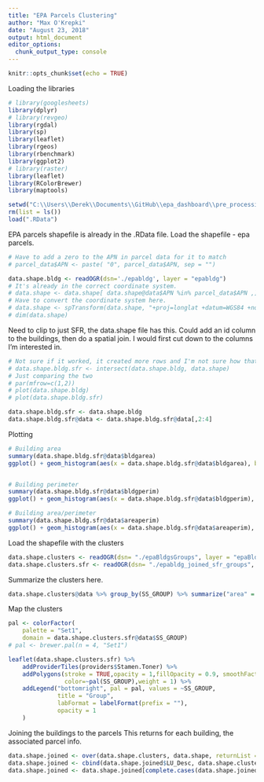 ```yaml
---
title: "EPA Parcels Clustering"
author: "Max O'Krepki"
date: "August 23, 2018"
output: html_document
editor_options: 
  chunk_output_type: console
---
```


```r
knitr::opts_chunk$set(echo = TRUE)
```


Loading the libraries 
```r
# library(googlesheets)
library(dplyr)
# library(revgeo)
library(rgdal)
library(sp)
library(leaflet)
library(rgeos)
library(rbenchmark)
library(ggplot2)
# library(raster)
library(leaflet)
library(RColorBrewer)
library(maptools)
```


```r
setwd("C:\\Users\\Derek\\Documents\\GitHub\\epa_dashboard\\pre_processing")
rm(list = ls())
load(".RData")
```


EPA parcels shapefile is already in the .RData file. 
Load the shapefile - epa parcels. 
```r
# Have to add a zero to the APN in parcel data for it to match 
# parcel_data$APN <- paste( "0", parcel_data$APN, sep = "")

data.shape.bldg <- readOGR(dsn='./epabldg', layer = "epabldg")
# It's already in the correct coordinate system. 
# data.shape <- data.shape[ data.shape@data$APN %in% parcel_data$APN ,]
# Have to convert the coordinate system here. 
# data.shape <- spTransform(data.shape, "+proj=longlat +datum=WGS84 +no_defs +ellps=WGS84 +towgs84=0,0,0")
# dim(data.shape)
```

Need to clip to just SFR, the data.shape file has this. 
Could add an id column to the buildings, then do a spatial join. I would first cut down to the columns I'm interested in. 
```r
# Not sure if it worked, it created more rows and I'm not sure how that would happen. Buildings on multiple  parcels?
# data.shape.bldg.sfr <- intersect(data.shape.bldg, data.shape)
# Just comparing the two
# par(mfrow=c(1,2))
# plot(data.shape.bldg)
# plot(data.shape.bldg.sfr)

data.shape.bldg.sfr <- data.shape.bldg
data.shape.bldg.sfr@data <- data.shape.bldg.sfr@data[,2:4]
```

Plotting
```r
# Building area
summary(data.shape.bldg.sfr@data$bldgarea)
ggplot() + geom_histogram(aes(x = data.shape.bldg.sfr@data$bldgarea), binwidth = 30) + xlim(c(0,9000))


# Building perimeter
summary(data.shape.bldg.sfr@data$bldgperim)
ggplot() + geom_histogram(aes(x = data.shape.bldg.sfr@data$bldgperim), binwidth = 5) + xlim(c(0,1000))

# Building area/perimeter
summary(data.shape.bldg.sfr@data$areaperim)
ggplot() + geom_histogram(aes(x = data.shape.bldg.sfr@data$areaperim), binwidth = 1) + xlim(c(0,60))
```

Load the shapefile with the clusters
```r
data.shape.clusters <- readOGR(dsn= "./epaBldgsGroups", layer = "epaBldgsGroups")
data.shape.clusters.sfr <- readOGR(dsn= "./epabldg_joined_sfr_groups", layer = "epabldg_joined_sfr_groups")
```



Summarize the clusters here. 
```r
data.shape.clusters@data %>% group_by(SS_GROUP) %>% summarize("area" = mean(bldgarea), "perimeter" = mean(bldgperim))
```

Map the clusters
```r

pal <- colorFactor(
    palette = "Set1",
    domain = data.shape.clusters.sfr@data$SS_GROUP)
# pal <- brewer.pal(n = 4, "Set1")

leaflet(data.shape.clusters.sfr) %>% 
    addProviderTiles(providers$Stamen.Toner) %>%
    addPolygons(stroke = TRUE,opacity = 1,fillOpacity = 0.9, smoothFactor = 0.5,
                color=~pal(SS_GROUP),weight = 1) %>%
    addLegend("bottomright", pal = pal, values = ~SS_GROUP,
              title = "Group",
              labFormat = labelFormat(prefix = ""),
              opacity = 1
    )

``` 

Joining the buildings to the parcels
This returns for each building, the associated parcel info. 
```r
data.shape.joined <- over(data.shape.clusters, data.shape, returnList = FALSE)
data.shape.joined <- cbind(data.shape.joined$LU_Desc, data.shape.clusters@data)
data.shape.joined <- data.shape.joined[complete.cases(data.shape.joined$`data.shape.joined$LU_Desc`),]
```


